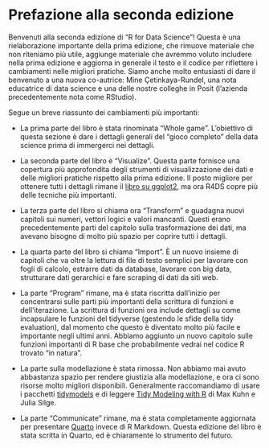 # Prefazione alla seconda edizione {.unnumbered}

Benvenuti alla seconda edizione di "R for Data Science"!
Questa è una rielaborazione importante della prima edizione, che rimuove materiale che non riteniamo più utile, aggiunge materiale che avremmo voluto includere nella prima edizione e aggiorna in generale il testo e il codice per riflettere i cambiamenti nelle migliori pratiche.
Siamo anche molto entusiasti di dare il benvenuto a una nuova co-autrice: Mine Çetinkaya-Rundel, una nota educatrice di data science e una delle nostre colleghe in Posit (l'azienda precedentemente nota come RStudio).

Segue un breve riassunto dei cambiamenti più importanti:

-   La prima parte del libro è stata rinominata "Whole game".
    L'obiettivo di questa sezione è dare i dettagli generali del "gioco completo" della data science prima di immergerci nei dettagli.

-   La seconda parte del libro è "Visualize".
    Questa parte fornisce una copertura più approfondita degli strumenti di visualizzazione dei dati e delle migliori pratiche rispetto alla prima edizione.
    Il posto migliore per ottenere tutti i dettagli rimane il [libro su ggplot2](http://ggplot2-book.org/), ma ora R4DS copre più delle tecniche più importanti.

-   La terza parte del libro si chiama ora "Transform" e guadagna nuovi capitoli sui numeri, vettori logici e valori mancanti.
    Questi erano precedentemente parti del capitolo sulla trasformazione dei dati, ma avevano bisogno di molto più spazio per coprire tutti i dettagli.

-   La quarta parte del libro si chiama "Import".
    È un nuovo insieme di capitoli che va oltre la lettura di file di testo semplici per lavorare con fogli di calcolo, estrarre dati da database, lavorare con big data, strutturare dati gerarchici e fare scraping di dati da siti web.

-   La parte "Program" rimane, ma è stata riscritta dall'inizio per concentrarsi sulle parti più importanti della scrittura di funzioni e dell'iterazione.
    La scrittura di funzioni ora include dettagli su come incapsulare le funzioni del tidyverse (gestendo le sfide della tidy evaluation), dal momento che questo è diventato molto più facile e importante negli ultimi anni.
    Abbiamo aggiunto un nuovo capitolo sulle funzioni importanti di R base che probabilmente vedrai nel codice R trovato "in natura".

-   La parte sulla modellazione è stata rimossa.
    Non abbiamo mai avuto abbastanza spazio per rendere giustizia alla modellazione, e ora ci sono risorse molto migliori disponibili.
    Generalmente raccomandiamo di usare i pacchetti [tidymodels](https://www.tidymodels.org/) e di leggere [Tidy Modeling with R](https://www.tmwr.org/) di Max Kuhn e Julia Silge.

-   La parte "Communicate" rimane, ma è stata completamente aggiornata per presentare [Quarto](https://quarto.org/) invece di R Markdown.
    Questa edizione del libro è stata scritta in Quarto, ed è chiaramente lo strumento del futuro.